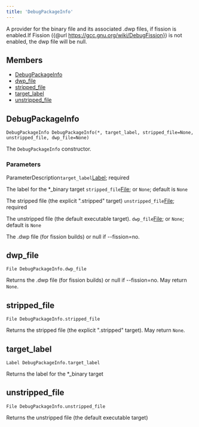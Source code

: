 ```yaml
---
title: 'DebugPackageInfo'
---
```




A provider for the binary file and its associated .dwp files, if fission is enabled.If Fission ({@url https://gcc.gnu.org/wiki/DebugFission}) is not enabled, the dwp file will be null.

## Members

- [DebugPackageInfo](#DebugPackageInfo)
- [dwp\_file](#dwp_file)
- [stripped\_file](#stripped_file)
- [target\_label](#target_label)
- [unstripped\_file](#unstripped_file)

## DebugPackageInfo

```
DebugPackageInfo DebugPackageInfo(*, target_label, stripped_file=None, unstripped_file, dwp_file=None)
```

 The `DebugPackageInfo` constructor.


### Parameters

ParameterDescription`target_label`[Label](../builtins/Label.html);
 required

 The label for the \*\_binary target
 `stripped_file`[File](../builtins/File.html); or `None`;
 default is `None`

 The stripped file (the explicit ".stripped" target)
 `unstripped_file`[File](../builtins/File.html);
 required

 The unstripped file (the default executable target).
 `dwp_file`[File](../builtins/File.html); or `None`;
 default is `None`

 The .dwp file (for fission builds) or null if --fission=no.


## dwp\_file

```
File DebugPackageInfo.dwp_file
```

 Returns the .dwp file (for fission builds) or null if --fission=no.
 May return `None`.



## stripped\_file

```
File DebugPackageInfo.stripped_file
```

 Returns the stripped file (the explicit ".stripped" target).
 May return `None`.



## target\_label

```
Label DebugPackageInfo.target_label
```

 Returns the label for the \*\_binary target



## unstripped\_file

```
File DebugPackageInfo.unstripped_file
```

 Returns the unstripped file (the default executable target)
